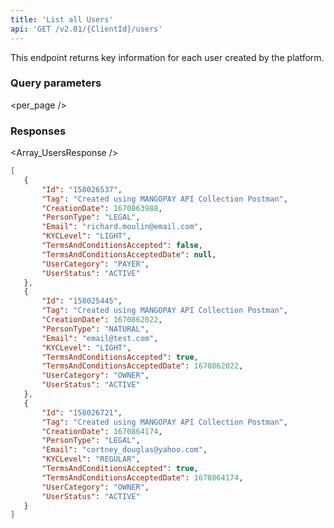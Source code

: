 ```yaml
---
title: 'List all Users'  
api: 'GET /v2.01/{ClientId}/users'  
---
```




This endpoint returns key information for each user created by the platform.  

### Query parameters  

<page />  

<per_page />  

<Sort />  

### Responses  

<AccordionGroup>

<Accordion title="200" defaultOpen>  

<Array_UsersResponse />

</Accordion>

</AccordionGroup>  

<ResponseExample>  

```json 200
[ 
   {
       "Id": "158026537",
       "Tag": "Created using MANGOPAY API Collection Postman",
       "CreationDate": 1670863988,
       "PersonType": "LEGAL",
       "Email": "richard.moulin@email.com",
       "KYCLevel": "LIGHT",
       "TermsAndConditionsAccepted": false,
       "TermsAndConditionsAcceptedDate": null,
       "UserCategory": "PAYER",
       "UserStatus": "ACTIVE"
   },
   {
       "Id": "158025445",
       "Tag": "Created using MANGOPAY API Collection Postman",
       "CreationDate": 1670862022,
       "PersonType": "NATURAL",
       "Email": "email@test.com",
       "KYCLevel": "LIGHT",
       "TermsAndConditionsAccepted": true,
       "TermsAndConditionsAcceptedDate": 1670862022,
       "UserCategory": "OWNER",
       "UserStatus": "ACTIVE"
   },
   {
       "Id": "158026721",
       "Tag": "Created using MANGOPAY API Collection Postman",
       "CreationDate": 1670864174,
       "PersonType": "LEGAL",
       "Email": "cortney_douglas@yahoo.com",
       "KYCLevel": "REGULAR",
       "TermsAndConditionsAccepted": true,
       "TermsAndConditionsAcceptedDate": 1670864174,
       "UserCategory": "OWNER",
       "UserStatus": "ACTIVE"
   }
]  

 ```  

</ResponseExample>  

<RequestExample>
    <RestGetNoBody />  
    <PhpListUsers />
    <NodeListUser />
    <RubyListKycDocuments1 />
    <JavaListUsers />
    <PythonListUsers />
    <NetListUsers />
</RequestExample>